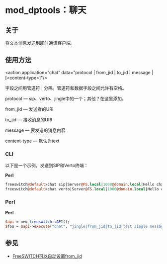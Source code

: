 # mod_dptools：聊天

## 关于

将文本消息发送到即时通讯客户端。

## 使用方法

&lt;action application="chat" data="protocol | from_jid | to_jid | message | [&lt;content-type>]"/>

字段之间用管道符 | 分隔。管道符和数据字段之间允许有空格。

protocol — sip、verto、jingle中的一个；其他？在这里添加。

from_jid — 发送者的URI

to_jid — 接收消息的URI

message — 要发送的消息内容

content-type — 默认为text

### CLI

以下是一个示例，发送到SIP和Verto终端：

**Perl**

```perl
freeswitch@default>chat sip|Server@FS.local|1000@domain.local|Hello chat via SIP!
freeswitch@default>chat verto|Server@FS.local|1000@domain.local|Hello chat via Verto!
```

### Perl

**Perl**

```perl
$api = new freeswitch::API();
$foo = $api->execute("chat", "jingle|from_jid|to_jid|test Jingle message"); 
```

## 参见

* [FreeSWITCH可以自动设置from_jid](http://jira.freeswitch.org/browse/FS-3611)